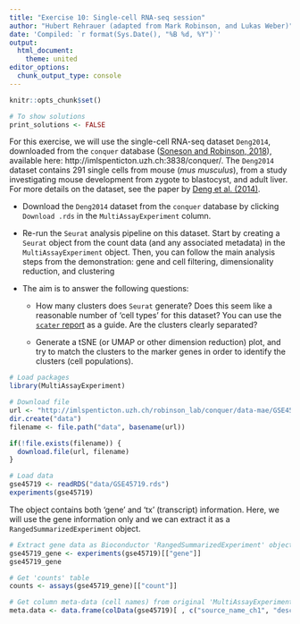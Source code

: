 ```yaml
---
title: "Exercise 10: Single-cell RNA-seq session"
author: "Hubert Rehrauer (adapted from Mark Robinson, and Lukas Weber)"
date: 'Compiled: `r format(Sys.Date(), "%B %d, %Y")`'
output:
  html_document:
    theme: united
editor_options: 
  chunk_output_type: console
---
```


```r
knitr::opts_chunk$set()
```

```r
# To show solutions
print_solutions <- FALSE
```


For this exercise, we will use the single-cell RNA-seq dataset `Deng2014`, downloaded from the `conquer` database ([Soneson and Robinson, 2018](https://www.ncbi.nlm.nih.gov/pubmed/29481549)), available here: http://imlspenticton.uzh.ch:3838/conquer/. The `Deng2014` dataset contains 291 single cells from mouse (*mus musculus*), from a study investigating mouse development from zygote to blastocyst, and adult liver. For more details on the dataset, see the paper by [Deng et al. (2014)](https://www.ncbi.nlm.nih.gov/pubmed/24408435).

- Download the `Deng2014` dataset from the `conquer` database by clicking `Download .rds` in the `MultiAssayExperiment` column.

- Re-run the `Seurat` analysis pipeline on this dataset. Start by creating a `Seurat` object from the count data (and any associated metadata) in the `MultiAssayExperiment` object. Then, you can follow the main analysis steps from the demonstration: gene and cell filtering, dimensionality reduction, and clustering

- The aim is to answer the following questions:

    - How many clusters does `Seurat` generate? Does this seem like a reasonable number of 'cell types' for this dataset? You can use the [`scater` report](http://imlspenticton.uzh.ch/robinson_lab/conquer/report-scater/GSE45719_scater.html) as a guide. Are the clusters clearly separated?

    - Generate a tSNE (or UMAP or other dimension reduction) plot, and try to match the clusters to the marker genes in order to identify the clusters (cell populations).
    
    
```r
# Load packages
library(MultiAssayExperiment)
```

```r
# Download file
url <- "http://imlspenticton.uzh.ch/robinson_lab/conquer/data-mae/GSE45719.rds"
dir.create("data")
filename <- file.path("data", basename(url))

if(!file.exists(filename)) {
  download.file(url, filename)
}
```

```r
# Load data
gse45719 <- readRDS("data/GSE45719.rds")
experiments(gse45719)
```

The object contains both 'gene' and 'tx' (transcript) information. Here, we will use the gene information only and we can extract it as a `RangedSummarizedExperiment` object.

```r
# Extract gene data as Bioconductor 'RangedSummarizedExperiment' object
gse45719_gene <- experiments(gse45719)[["gene"]]
gse45719_gene

# Get 'counts' table
counts <- assays(gse45719_gene)[["count"]]

# Get column meta-data (cell names) from original 'MultiAssayExperiment' object
meta.data <- data.frame(colData(gse45719)[ , c("source_name_ch1", "description")])
```

